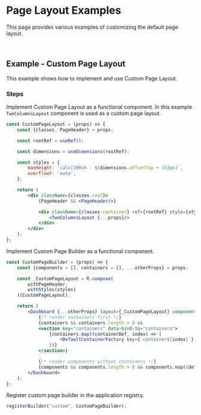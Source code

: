 
<Meta title="Examples/Pages/Layout/README"/>

# Page Layout Examples

This page provides various examples of customizing the default page layout.

<br/>

## Example - Custom Page Layout

This example shows how to implement and use Custom Page Layout.

### Steps

Implement Custom Page Layout as a functional component. In this example `TwoColumnsLayout` component is used as a custom page layout.

```jsx
const CustomPageLayout = (props) => {
    const {classes, PageHeader} = props;

    const rootRef = useRef();

    const dimensions = useDimensions(rootRef);

    const styles = {
        maxHeight: `calc(100vh - ${dimensions.offsetTop + 16}px)`,
        overflowY: 'auto',
    };

    return (
        <div className={classes.root}>
            {PageHeader && <PageHeader/>}

            <div className={classes.container} ref={rootRef} style={styles}>
                <TwoColumnsLayout {...props}/>
            </div>
        </div>
    );
};
```

Implement Custom Page Builder as a functional component.

```jsx
const CustomPageBuilder = (props) => {
    const {components = [], containers = [], ...otherProps} = props;

    const _CustomPageLayout = R.compose(
        withPageHeader,
        withStyles(styles)
    )(CustomPageLayout);

    return (
        <Dashboard {...otherProps} layout={_CustomPageLayout} components={components}>
            {/* render containers first */}
            {containers && containers.length > 0 &&
            <section key="containers" data-bind-to="containers">
                {containers.map((containerDef, index) => (
                    <DefaultContainerFactory key={`container${index}`} id={`container${index}`} type="container" {...containerDef}/>
                ))}
            </section>}

            {/* render components without containers */}
            {components && components.length > 0 && components.map((def) => <DefaultComponentRenderer {...def} key={def.id}/>)}
        </Dashboard>
    );
};
```

Register custom page builder in the application registry.

```jsx
registerBuilder("custom", CustomPageBuilder);
```